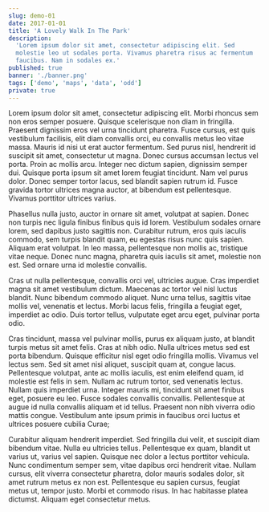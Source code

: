 ```yaml
---
slug: demo-01
date: 2017-01-01
title: 'A Lovely Walk In The Park'
description:
  'Lorem ipsum dolor sit amet, consectetur adipiscing elit. Sed
  molestie leo ut sodales porta. Vivamus pharetra risus ac fermentum
  faucibus. Nam in sodales ex.'
published: true
banner: './banner.png'
tags: ['demo', 'maps', 'data', 'odd']
private: true
---
```



<HelloWorld />

Lorem ipsum dolor sit amet, consectetur adipiscing elit. Morbi rhoncus
sem non eros semper posuere. Quisque scelerisque non diam in
fringilla. Praesent dignissim eros vel urna tincidunt pharetra. Fusce
cursus, est quis vestibulum facilisis, elit diam convallis orci, eu
convallis metus leo vitae massa. Mauris id nisi ut erat auctor
fermentum. Sed purus nisl, hendrerit id suscipit sit amet, consectetur
ut magna. Donec cursus accumsan lectus vel porta. Proin ac mollis
arcu. Integer nec dictum sapien, dignissim semper dui. Quisque porta
ipsum sit amet lorem feugiat tincidunt. Nam vel purus dolor. Donec
semper tortor lacus, sed blandit sapien rutrum id. Fusce gravida
tortor ultrices magna auctor, at bibendum est pellentesque. Vivamus
porttitor ultrices varius.

Phasellus nulla justo, auctor in ornare sit amet, volutpat at sapien.
Donec non turpis nec ligula finibus finibus quis id lorem. Vestibulum
sodales ornare lorem, sed dapibus justo sagittis non. Curabitur
rutrum, eros quis iaculis commodo, sem turpis blandit quam, eu egestas
risus nunc quis sapien. Aliquam erat volutpat. In leo massa,
pellentesque non mollis ac, tristique vitae neque. Donec nunc magna,
pharetra quis iaculis sit amet, molestie non est. Sed ornare urna id
molestie convallis.

Cras ut nulla pellentesque, convallis orci vel, ultricies augue. Cras
imperdiet magna sit amet vestibulum dictum. Maecenas ac tortor vel
nisl luctus blandit. Nunc bibendum commodo aliquet. Nunc urna tellus,
sagittis vitae mollis vel, venenatis et lectus. Morbi lacus felis,
fringilla a feugiat eget, imperdiet ac odio. Duis tortor tellus,
vulputate eget arcu eget, pulvinar porta odio.

Cras tincidunt, massa vel pulvinar mollis, purus ex aliquam justo, at
blandit turpis metus sit amet felis. Cras at nibh odio. Nulla ultrices
metus sed est porta bibendum. Quisque efficitur nisl eget odio
fringilla mollis. Vivamus vel lectus sem. Sed sit amet nisi aliquet,
suscipit quam at, congue lacus. Pellentesque volutpat, ante ac mollis
iaculis, est enim eleifend quam, id molestie est felis in sem. Nullam
ac rutrum tortor, sed venenatis lectus. Nullam quis imperdiet urna.
Integer mauris mi, tincidunt sit amet finibus eget, posuere eu leo.
Fusce sodales convallis convallis. Pellentesque at augue id nulla
convallis aliquam et id tellus. Praesent non nibh viverra odio mattis
congue. Vestibulum ante ipsum primis in faucibus orci luctus et
ultrices posuere cubilia Curae;

Curabitur aliquam hendrerit imperdiet. Sed fringilla dui velit, et
suscipit diam bibendum vitae. Nulla eu ultricies tellus. Pellentesque
ex quam, blandit ut varius ut, varius vel sapien. Quisque nec dolor a
lectus porttitor vehicula. Nunc condimentum semper sem, vitae dapibus
orci hendrerit vitae. Nullam cursus, elit viverra consectetur
pharetra, dolor mauris sodales dolor, sit amet rutrum metus ex non
est. Pellentesque eu sapien cursus, feugiat metus ut, tempor justo.
Morbi et commodo risus. In hac habitasse platea dictumst. Aliquam eget
consectetur metus.

